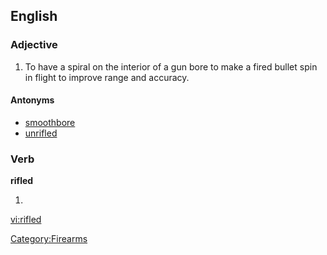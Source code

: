 ==English==

===Adjective===
{{en-adj|-}}

# {{context|firearms}} To have a spiral on the interior of a gun bore to make a fired bullet spin in flight to improve range and accuracy.

====Antonyms====
* [[smoothbore]]
* [[unrifled]]

===Verb===
'''rifled'''

# {{past of|[[rifle]]}}

[[Category:Firearms]]

[[vi:rifled]]